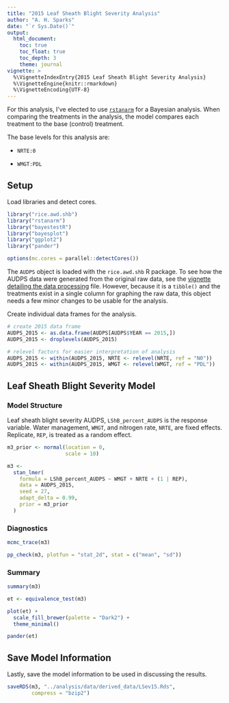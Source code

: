 ```yaml
---
title: "2015 Leaf Sheath Blight Severity Analysis"
author: "A. H. Sparks"
date: "`r Sys.Date()`"
output:
  html_document:
    toc: true
    toc_float: true
    toc_depth: 3
    theme: journal
vignette: >
  %\VignetteIndexEntry{2015 Leaf Sheath Blight Severity Analysis}
  %\VignetteEngine{knitr::rmarkdown}
  %\VignetteEncoding{UTF-8}
---
```


For this analysis, I've elected to use [`rstanarm`](https://cran.r-project.org/package=rstanarm) for a Bayesian analysis.
When comparing the treatments in the analysis, the model compares each treatment to the base (control) treatment.

The base levels for this analysis are:

  - `NRTE:0`

  - `WMGT:PDL`

## Setup

Load libraries and detect cores.

```r
library("rice.awd.shb")
library("rstanarm")
library("bayestestR")
library("bayesplot")
library("ggplot2")
library("pander")

options(mc.cores = parallel::detectCores())
```

The `AUDPS` object is loaded with the `rice.awd.shb` R package. To see how the AUDPS data were generated from the original raw data, see the [vignette detailing the data processing](a02_Data_preprocessing.html) file.
However, because it is a `tibble()` and the treatments exist in a single column for graphing the raw data, this object needs a few minor changes to be usable for the analysis.

Create individual data frames for the analysis.

```r
# create 2015 data frame
AUDPS_2015 <- as.data.frame(AUDPS[AUDPS$YEAR == 2015,])
AUDPS_2015 <- droplevels(AUDPS_2015)

# relevel factors for easier interpretation of analysis
AUDPS_2015 <- within(AUDPS_2015, NRTE <- relevel(NRTE, ref = "N0"))
AUDPS_2015 <- within(AUDPS_2015, WMGT <- relevel(WMGT, ref = "PDL"))
```

## Leaf Sheath Blight Severity Model

### Model Structure

Leaf sheath blight severity AUDPS, `LShB_percent_AUDPS` is the response variable.
Water management, `WMGT`, and nitrogen rate, `NRTE`, are fixed effects.
Replicate, `REP`, is treated as a random effect.

```r
m3_prior <- normal(location = 0,
                   scale = 10)

m3 <-
  stan_lmer(
    formula = LShB_percent_AUDPS ~ WMGT + NRTE + (1 | REP),
    data = AUDPS_2015,
    seed = 27,
    adapt_delta = 0.99,
    prior = m3_prior
  )
```

### Diagnostics

```r
mcmc_trace(m3)

pp_check(m3, plotfun = "stat_2d", stat = c("mean", "sd"))
```

### Summary

```r
summary(m3)

et <- equivalence_test(m3)

plot(et) +
  scale_fill_brewer(palette = "Dark2") +
  theme_minimal()

pander(et)
```

## Save Model Information

Lastly, save the model information to be used in discussing the results.

```r
saveRDS(m3, "../analysis/data/derived_data/LSev15.Rds",
        compress = "bzip2")
```
